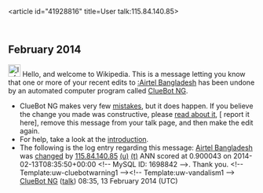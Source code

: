 <article id="41928816" title=User talk:115.84.140.85>
	<talkpage id="41928816" title="User talk:115.84.140.85">


== February 2014 ==
[[Image:Information.svg|left|25px|alt=|link=]] Hello, and welcome to Wikipedia. This is a message letting you know that one or more of your recent edits to [[:Airtel Bangladesh]] has been undone by an automated computer program called [[User:ClueBot NG|ClueBot NG]].
{{clear}}
* ClueBot NG makes very few [[User:ClueBot NG#Information About False Positives|mistakes]], but it does happen. If you believe the change you made was constructive, please [[User:ClueBot NG#Information About False Positives|read about it]], [{{User:ClueBot NG/Warnings/FPReport|1698842}} report it here], remove this message from your talk page, and then make the edit again.
* For help, take a look at the [[Wikipedia:Introduction|introduction]].
* The following is the log entry regarding this message: [[Airtel Bangladesh]] was [http://en.wikipedia.org/w/index.php?title=Airtel+Bangladesh&amp;diff=595270660&amp;oldid=585237811 changed] by [[Special:Contributions/115.84.140.85|115.84.140.85]] [[User:115.84.140.85|(u)]] [[User talk:115.84.140.85|(t)]] ANN scored at 0.900043 on 2014-02-13T08:35:50+00:00 &lt;!-- MySQL ID: 1698842 --&gt;. Thank you. &lt;!-- Template:uw-cluebotwarning1 --&gt;&lt;!-- Template:uw-vandalism1 --&gt; [[User:ClueBot NG|ClueBot NG]] ([[User talk:ClueBot NG|talk]]) 08:35, 13 February 2014 (UTC)
	</talkpage>
</article>